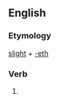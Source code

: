 ==English==

===Etymology===
[[slight]] + [[-eth]]

===Verb===
{{en-verb form}}

# {{archaic third-person singular of|slight}}